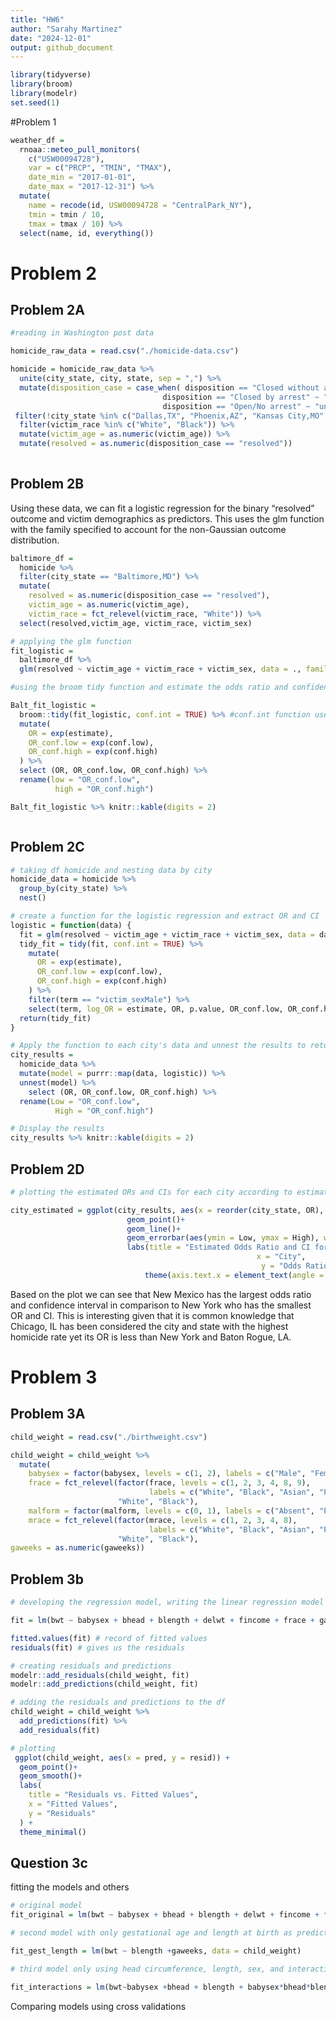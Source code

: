 ```yaml
---
title: "HW6"
author: "Sarahy Martinez"
date: "2024-12-01"
output: github_document
---
```


```r
library(tidyverse)
library(broom)
library(modelr)
set.seed(1)

```



#Problem 1 

```r

weather_df = 
  rnoaa::meteo_pull_monitors(
    c("USW00094728"),
    var = c("PRCP", "TMIN", "TMAX"), 
    date_min = "2017-01-01",
    date_max = "2017-12-31") %>%
  mutate(
    name = recode(id, USW00094728 = "CentralPark_NY"),
    tmin = tmin / 10,
    tmax = tmax / 10) %>%
  select(name, id, everything())


```



# Problem 2 

## Problem 2A

```r
#reading in Washington post data 

homicide_raw_data = read.csv("./homicide-data.csv")

homicide = homicide_raw_data %>% 
  unite(city_state, city, state, sep = ",") %>% 
  mutate(disposition_case = case_when( disposition == "Closed without arrest"~ "unresolved",
                                  disposition == "Closed by arrest" ~ "resolved",
                                  disposition == "Open/No arrest" ~ "unresolved")) %>%
 filter(!city_state %in% c("Dallas,TX", "Phoenix,AZ", "Kansas City,MO", "Tulsa,AL")) %>% 
  filter(victim_race %in% c("White", "Black")) %>% 
  mutate(victim_age = as.numeric(victim_age)) %>% 
  mutate(resolved = as.numeric(disposition_case == "resolved"))
  


```

## Problem 2B 

Using these data, we can fit a logistic regression for the binary “resolved” outcome and victim demographics as predictors. This uses the glm function with the family specified to account for the non-Gaussian outcome distribution.

```r
baltimore_df = 
  homicide %>% 
  filter(city_state == "Baltimore,MD") %>% 
  mutate(
    resolved = as.numeric(disposition_case == "resolved"),
    victim_age = as.numeric(victim_age),
    victim_race = fct_relevel(victim_race, "White")) %>% 
  select(resolved,victim_age, victim_race, victim_sex)

# applying the glm function
fit_logistic = 
  baltimore_df %>% 
  glm(resolved ~ victim_age + victim_race + victim_sex, data = ., family = binomial()) 

#using the broom tidy function and estimate the odds ratio and confidence interval

Balt_fit_logistic = 
  broom::tidy(fit_logistic, conf.int = TRUE) %>% #conf.int function used to calculate the CI
  mutate(
    OR = exp(estimate),
    OR_conf.low = exp(conf.low),
    OR_conf.high = exp(conf.high)
  ) %>%
  select (OR, OR_conf.low, OR_conf.high) %>% 
  rename(low = "OR_conf.low",
          high = "OR_conf.high") 

Balt_fit_logistic %>% knitr::kable(digits = 2)



```



## Problem 2C 

```r


# taking df homicide and nesting data by city
homicide_data = homicide %>%
  group_by(city_state) %>%
  nest()

# create a function for the logistic regression and extract OR and CI
logistic = function(data) {
  fit = glm(resolved ~ victim_age + victim_race + victim_sex, data = data, family = binomial())
  tidy_fit = tidy(fit, conf.int = TRUE) %>%
    mutate(
      OR = exp(estimate),
      OR_conf.low = exp(conf.low),
      OR_conf.high = exp(conf.high)
    ) %>%
    filter(term == "victim_sexMale") %>%
    select(term, log_OR = estimate, OR, p.value, OR_conf.low, OR_conf.high)
  return(tidy_fit)
}

# Apply the function to each city's data and unnest the results to return values
city_results =
  homicide_data %>%
  mutate(model = purrr::map(data, logistic)) %>%
  unnest(model) %>% 
    select (OR, OR_conf.low, OR_conf.high) %>% 
  rename(Low = "OR_conf.low",
          High = "OR_conf.high") 

# Display the results
city_results %>% knitr::kable(digits = 2)


```



## Problem 2D

```r
# plotting the estimated ORs and CIs for each city according to estimated OR 

city_estimated = ggplot(city_results, aes(x = reorder(city_state, OR), y =OR))+
                          geom_point()+
                          geom_line()+
                          geom_errorbar(aes(ymin = Low, ymax = High), width = 0.2)+
                          labs(title = "Estimated Odds Ratio and CI for Homcides Across Cities",
                                                       x = "City",
                                                        y = "Odds Ratio")+
                              theme(axis.text.x = element_text(angle = 90, hjust = 1))

```

Based on the plot we can see that New Mexico has the largest odds ratio  and confidence interval in comparison to New York who has the smallest OR and CI. This is interesting given that it is common knowledge that Chicago, IL has been considered the city and state with the highest homicide rate yet its OR is less than New York and Baton Rogue, LA. 

# Problem 3 

## Problem 3A 

```r

child_weight = read.csv("./birthweight.csv")

child_weight = child_weight %>% 
  mutate(
    babysex = factor(babysex, levels = c(1, 2), labels = c("Male", "Female")),
    frace = fct_relevel(factor(frace, levels = c(1, 2, 3, 4, 8, 9),
                               labels = c("White", "Black", "Asian", "Puerto Rican", "Other", "Unknown")),
                        "White", "Black"),
    malform = factor(malform, levels = c(0, 1), labels = c("Absent", "Present")),
    mrace = fct_relevel(factor(mrace, levels = c(1, 2, 3, 4, 8),
                               labels = c("White", "Black", "Asian", "Puerto Rican", "Other")),
                        "White", "Black"),
gaweeks = as.numeric(gaweeks))

```


## Problem 3b

```r

# developing the regression model, writing the linear regression model with all the potential predictors of low birth weight 

fit = lm(bwt ~ babysex + bhead + blength + delwt + fincome + frace + gaweeks + malform + menarche + mheight + momage + mrace + parity + pnumlbw + pnumsga + ppbmi + ppwt + smoken + wtgain, data = child_weight)

fitted.values(fit) # record of fitted values 
residuals(fit) # gives us the residuals 

# creating residuals and predictions 
modelr::add_residuals(child_weight, fit) 
modelr::add_predictions(child_weight, fit)

# adding the residuals and predictions to the df 
child_weight = child_weight %>% 
  add_predictions(fit) %>% 
  add_residuals(fit) 

# plotting 
 ggplot(child_weight, aes(x = pred, y = resid)) +
  geom_point()+
  geom_smooth()+
  labs(
    title = "Residuals vs. Fitted Values",
    x = "Fitted Values",
    y = "Residuals"
  ) +
  theme_minimal()

```


## Question 3c

fitting the models and others 

```r
# original model 
fit_original = lm(bwt ~ babysex + bhead + blength + delwt + fincome + frace + gaweeks + malform + menarche + mheight + momage + mrace + parity + pnumlbw + pnumsga + ppbmi + ppwt + smoken + wtgain, data = child_weight)

# second model with only gestational age and length at birth as predictors 

fit_gest_length = lm(bwt ~ blength +gaweeks, data = child_weight)

# third model only using head circumference, length, sex, and interactions 

fit_interactions = lm(bwt~babysex +bhead + blength + babysex*bhead*blength,data = child_weight)

```

Comparing models using cross validations 









